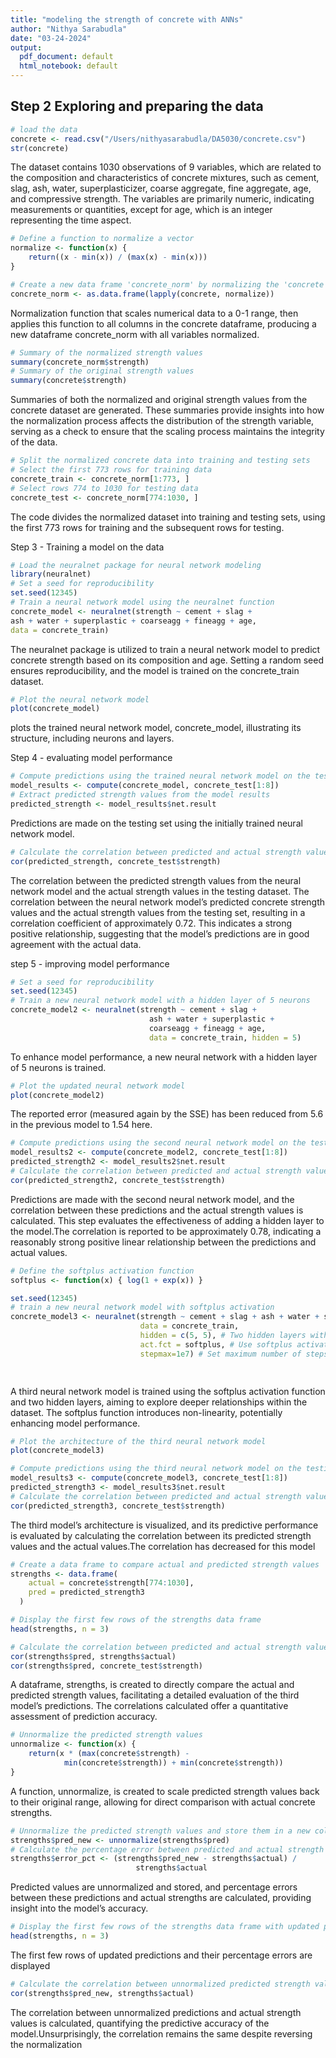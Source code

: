 ```yaml
---
title: "modeling the strength of concrete with ANNs"
author: "Nithya Sarabudla"
date: "03-24-2024"
output:
  pdf_document: default
  html_notebook: default
---
```


## Step 2 Exploring and preparing the data
```r
# load the data 
concrete <- read.csv("/Users/nithyasarabudla/DA5030/concrete.csv")
str(concrete)
```

The dataset contains 1030 observations of 9 variables, which are related to the composition and characteristics of concrete mixtures, such as cement, slag, ash, water, superplasticizer, coarse aggregate, fine aggregate, age, and compressive strength. The variables are primarily numeric, indicating measurements or quantities, except for age, which is an integer representing the time aspect. 

```r
# Define a function to normalize a vector
normalize <- function(x) {
    return((x - min(x)) / (max(x) - min(x)))
}

# Create a new data frame 'concrete_norm' by normalizing the 'concrete' data frame
concrete_norm <- as.data.frame(lapply(concrete, normalize))

```
Normalization function that scales numerical data to a 0-1 range, then applies this function to all columns in the concrete dataframe, producing a new dataframe concrete_norm with all variables normalized. 

```r
# Summary of the normalized strength values
summary(concrete_norm$strength)
# Summary of the original strength values
summary(concrete$strength)
```
Summaries of both the normalized and original strength values from the concrete dataset are generated. These summaries provide insights into how the normalization process affects the distribution of the strength variable, serving as a check to ensure that the scaling process maintains the integrity of the data.

```r
# Split the normalized concrete data into training and testing sets
# Select the first 773 rows for training data
concrete_train <- concrete_norm[1:773, ]
# Select rows 774 to 1030 for testing data
concrete_test <- concrete_norm[774:1030, ]
```
The code divides the normalized dataset into training and testing sets, using the first 773 rows for training and the subsequent rows for testing.

Step 3 - Training a model on the data
```r
# Load the neuralnet package for neural network modeling
library(neuralnet)
# Set a seed for reproducibility
set.seed(12345)
# Train a neural network model using the neuralnet function
concrete_model <- neuralnet(strength ~ cement + slag +
ash + water + superplastic + coarseagg + fineagg + age,
data = concrete_train)
```
The neuralnet package is utilized to train a neural network model to predict concrete strength based on its composition and age. Setting a random seed ensures reproducibility, and the model is trained on the concrete_train dataset.

```r
# Plot the neural network model
plot(concrete_model)
```
plots the trained neural network model, concrete_model, illustrating its structure, including neurons and layers.

Step 4 - evaluating model performance 
```r
# Compute predictions using the trained neural network model on the testing data
model_results <- compute(concrete_model, concrete_test[1:8])
# Extract predicted strength values from the model results
predicted_strength <- model_results$net.result
```
Predictions are made on the testing set using the initially trained neural network model. 

```r
# Calculate the correlation between predicted and actual strength values
cor(predicted_strength, concrete_test$strength)
```
The correlation between the predicted strength values from the neural network model and the actual strength values in the testing dataset.
The correlation between the neural network model's predicted concrete strength values and the actual strength values from the testing set, resulting in a correlation coefficient of approximately 0.72. This indicates a strong positive relationship, suggesting that the model's predictions are in good agreement with the actual data.

step 5 - improving model performance
```r
# Set a seed for reproducibility
set.seed(12345)
# Train a new neural network model with a hidden layer of 5 neurons
concrete_model2 <- neuralnet(strength ~ cement + slag +
                               ash + water + superplastic +
                               coarseagg + fineagg + age,
                               data = concrete_train, hidden = 5)
```
To enhance model performance, a new neural network with a hidden layer of 5 neurons is trained. 

```r
# Plot the updated neural network model
plot(concrete_model2)
```
The reported error (measured again by the SSE) has been reduced from 5.6 in the previous model to 1.54 here. 

```r
# Compute predictions using the second neural network model on the testing data
model_results2 <- compute(concrete_model2, concrete_test[1:8])
predicted_strength2 <- model_results2$net.result
# Calculate the correlation between predicted and actual strength values for the second model
cor(predicted_strength2, concrete_test$strength)
```
Predictions are made with the second neural network model, and the correlation between these predictions and the actual strength values is calculated. This step evaluates the effectiveness of adding a hidden layer to the model.The correlation is reported to be approximately 0.78, indicating a reasonably strong positive linear relationship between the predictions and actual values.

```r
# Define the softplus activation function
softplus <- function(x) { log(1 + exp(x)) }

set.seed(12345)
# train a new neural network model with softplus activation
concrete_model3 <- neuralnet(strength ~ cement + slag + ash + water + superplastic + coarseagg + fineagg + age,
                             data = concrete_train,
                             hidden = c(5, 5), # Two hidden layers with 5 neurons each
                             act.fct = softplus, # Use softplus activation function
                             stepmax=1e7) # Set maximum number of steps for training

                            
```
A third neural network model is trained using the softplus activation function and two hidden layers, aiming to explore deeper relationships within the dataset. The softplus function introduces non-linearity, potentially enhancing model performance.

```r
# Plot the architecture of the third neural network model
plot(concrete_model3)
```

```r
# Compute predictions using the third neural network model on the testing data
model_results3 <- compute(concrete_model3, concrete_test[1:8])
predicted_strength3 <- model_results3$net.result
# Calculate the correlation between predicted and actual strength values for the third model
cor(predicted_strength3, concrete_test$strength)
```
The third model's architecture is visualized, and its predictive performance is evaluated by calculating the correlation between its predicted strength values and the actual values.The correlation has decreased for this model 

```r
# Create a data frame to compare actual and predicted strength values
strengths <- data.frame(
    actual = concrete$strength[774:1030],
    pred = predicted_strength3
  )

# Display the first few rows of the strengths data frame
head(strengths, n = 3)

# Calculate the correlation between predicted and actual strength values (New Method)
cor(strengths$pred, strengths$actual)
cor(strengths$pred, concrete_test$strength)
```
A dataframe, strengths, is created to directly compare the actual and predicted strength values, facilitating a detailed evaluation of the third model's predictions. The correlations calculated offer a quantitative assessment of prediction accuracy.

```r
# Unnormalize the predicted strength values
unnormalize <- function(x) {
    return(x * (max(concrete$strength) -
            min(concrete$strength)) + min(concrete$strength))
}

```
A function, unnormalize, is created to scale predicted strength values back to their original range, allowing for direct comparison with actual concrete strengths.

```r
# Unnormalize the predicted strength values and store them in a new column
strengths$pred_new <- unnormalize(strengths$pred)
# Calculate the percentage error between predicted and actual strength values
strengths$error_pct <- (strengths$pred_new - strengths$actual) / 
                            strengths$actual
```
Predicted values are unnormalized and stored, and percentage errors between these predictions and actual strengths are calculated, providing insight into the model's accuracy.

```r
# Display the first few rows of the strengths data frame with updated predictions and errors
head(strengths, n = 3)
```
The first few rows of updated predictions and their percentage errors are displayed

```r
# Calculate the correlation between unnormalized predicted strength values and actual strength values
cor(strengths$pred_new, strengths$actual)
```
The correlation between unnormalized predictions and actual strength values is calculated, quantifying the predictive accuracy of the model.Unsurprisingly, the correlation remains the same despite reversing the normalization
